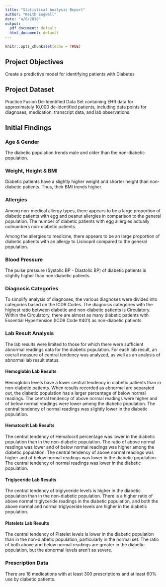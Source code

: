 ```yaml
---
title: "Statistical Analysis Report"
author: "Keith Engwall"
date: "4/8/2018"
output:
  pdf_document: default
  html_document: default
---
```


```r
knitr::opts_chunk$set(echo = TRUE)
```

## Project Objectives
Create a predictive model for identifying patients with Diabetes

## Project Dataset
Practice Fusion De-Identified Data Set containing EHR data for approximately 10,000 de-identified patients, including data points for diagnoses, medication, transcript data, and lab observations.

## Initial Findings

### Age & Gender
The diabetic population trends male and older than the non-diabetic population.

### Weight, Height & BMI
Diabetic patients have a slightly higher weight and shorter height than non-diabetic patients.  Thus, their BMI trends higher.

### Allergies
Among non-medical allergy types, there appears to be a large proportion of diabetic patients with egg and peanut allergies in comparison to the general population.  The number of diabetic patients with egg allergies actually outnumbers non-diabetic patients.

Among the allergies to medicine, there appears to be an large proportion of diabetic patients with an allergy to Lisinopril compared to the general population.

### Blood Pressure
The pulse pressure (Systolic BP - Diastolic BP) of diabetic patients is slightly higher than non-diabetic patients.

### Diagnosis Categories
To simplify analysis of diagnoses, the various diagnoses were divided into categories based on the ICD9 Codes.  The diagnosis categories with the highest ratio between diabetic and non-diabetic patients is Circulatory.  Within the Circulatory, there are almost as many diabetic patients with Essential Hypertension (ICD9 Code #401) as non-diabetic patients. 

### Lab Result Analysis
The lab results were limited to those for which there were sufficient abnormal readings data for the diabetic population.  For each lab result, an overall measure of central tendency was analyzed, as well as an analysis of abnormal lab result status.

#### Hemoglobin Lab Results
Hemoglobin levels have a lower central tendency in diabetic patients than in non-diabetic patients.  When results recorded as abnormal are separated out, the diabetic population has a larger percentage of below normal readings.  The central tendency of above normal readings were higher and of below normal readings were lower among the diabetic population.  The central tendency of normal readings was slightly lower in the diabetic population.

#### Hematocrit Lab Results
The central tendency of Hematocrit percentage was lower in the diabetic population than in the non-diabetic population. The ratio of above normal readings was lower and of below normal readings was higher among the diabetic population.  The central tendency of above normal readings was higher and of below normal readings was lower in the diabetic population.  The central tendency of normal readings was lower in the diabetic population.

#### Triglyceride Lab Results
The central tendency of triglyceride levels is higher in the diabetic population than in the non-diabetic population.  There is a higher ratio of above normal triglyceride readings in the diabetic population, and both the above normal and normal triglyceride levels are higher in the diabetic population.

#### Platelets Lab Results
The central tendency of Platelet levels is lower in the diabetic population than in the non-diabetic population, particularly in the normal set.  The ratio of both above and below normal readings are greater in the diabetic population, but the abnormal levels aren't as severe.

### Prescription Data
There are 18 medications with at least 300 prescriptions and at least 60% use by diabetic patients. 
